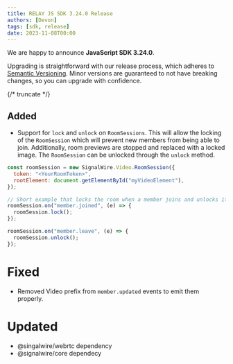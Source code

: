 ```yaml
---
title: RELAY JS SDK 3.24.0 Release
authors: [Devon]
tags: [sdk, release]
date: 2023-11-08T00:00
---
```


We are happy to announce **JavaScript SDK 3.24.0**.

Upgrading is straightforward with our release process, which adheres to [Semantic Versioning](https://semver.org/).
Minor versions are guaranteed to not have breaking changes, so you can upgrade with confidence.

<ReleaseCard library="@signalwire/js" version="3.24.0" releaseType="minor"/>


{/* truncate */}

## Added

- Support for `lock` and `unlock` on `RoomSessions`. This will allow the locking of the `RoomSession` which will prevent new members from being able to join. Additionally, room previews are stopped and replaced with a locked image. The `RoomSession` can be unlocked through the `unlock` method.


```js
const roomSession = new SignalWire.Video.RoomSession({
  token: "<YourRoomToken>",
  rootElement: document.getElementById("myVideoElement"),
});

// Short example that locks the room when a member joins and unlocks it when they leave.
roomSession.on("member.joined", (e) => {
  roomSession.lock();
});

roomSession.on("member.leave", (e) => {
  roomSession.unlock();
});
```

# Fixed

- Removed Video prefix from `member.updated` events to emit them properly.

# Updated

- @singalwire/webrtc dependency
- @signalwire/core dependecy